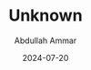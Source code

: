 ---
id: "DSCF0192"
filepath: "../../assets/photo/2024/DSCF0192_resized.jpg"
title: "Unknown"
alt: ""
date: "2024-07-20"
author: "Abdullah Ammar"
iso: "640"
shutterspeed: "1/300s"
aperture: "f/9"
lens: "XC15-45mmF3.5-5.6 OIS PZ"
---